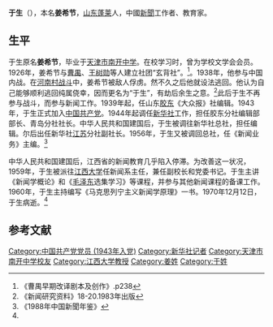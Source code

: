 {{noteTA
|G1=姓氏
|reason=5
|T=zh:于生;
|1=zh:于生;
}}
'''于生'''（{{bd|？||1970年|12月12日}}），本名'''姜希节'''，[[山东|山东]][[蓬莱市|蓬莱]]人，中國[[新聞|新聞]]工作者、教育家。

==生平==
于生原名'''姜希节'''，毕业于[[天津市|天津市]][[南开中学|南开中学]]。在校学习时，曾为学校文学会会员。1926年，姜希节与[[曹禺|曹禺]]、[[王树勋|王树勋]]等人建立社团“玄背社”。<ref>《曹禺早期改译剧本及创作》.p238</ref>。1938年，他参与中国内战。在[[河南村战斗|河南村战斗]]中，姜希节被敌人俘虏。然不久之后他就设法逃回。他认为自己能够顺利逃回纯属侥幸，因而更名为“于生”，有劫后余生之意。<ref>《新闻研究资料》18-20.1983年出版</ref>此后于生不再参与战斗，而参与新闻工作。1939年起，任山东[[胶东|胶东]]《大众报》社编辑。1943年，于生正式加入[[中国共产党|中国共产党]]。1944年起调任[[新华社|新华社]]工作，担任胶东分社编辑部部长、青岛分社社长。中华人民共和国建国后，于生被调往新华社总社，担任编辑。尔后出任新华社[[江苏|江苏]]分社副社长。1956年，于生又被调回总社，任《新闻业务》主编。<ref name=a>《1988年中国新聞年鉴》</ref>

中华人民共和国建国后，江西省的新闻教育几乎陷入停滞。为改善这一状况，1959年，于生被派往[[江西大学|江西大学]]任新闻系主任，兼任副校长和党委书记。于生主讲《新闻学概论》和《[[毛泽东|毛泽东]]选集学习》等课程，并参与其他新闻课程的备课工作。1960年，于生主持编写《马克思列宁主义新闻学原理》一书。1970年12月12日，于生病逝。<ref name=a/>

==参考文献==
{{reflist}}

{{Authority control}}
{{DEFAULTSORT:Y}}
[[Category:中国共产党党员_(1943年入党)|Category:中国共产党党员 (1943年入党)]]
[[Category:新华社记者|Category:新华社记者]]
[[Category:天津市南开中学校友|Category:天津市南开中学校友]]
[[Category:江西大学教授|Category:江西大学教授]]
[[Category:姜姓|Category:姜姓]]
[[Category:于姓|Category:于姓]]